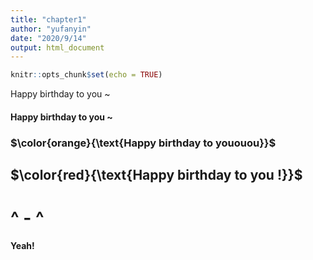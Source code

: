 ---
title: "chapter1"
author: "yufanyin"
date: "2020/9/14"
output: html_document
---

```{r setup, include=FALSE}
knitr::opts_chunk$set(echo = TRUE)
```


Happy birthday to you ~

#### **Happy birthday to you ~**

### $\color{orange}{\text{Happy birthday to yououou}}$

## $\color{red}{\text{Happy birthday to you !}}$

# ^ - ^


**Yeah!**

